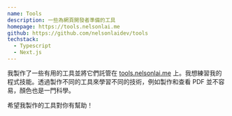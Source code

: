 ```yaml
---
name: Tools
description: 一些為網頁開發者準備的工具
homepage: https://tools.nelsonlai.me
github: https://github.com/nelsonlaidev/tools
techstack:
  - Typescript
  - Next.js
---
```


我製作了一些有用的工具並將它們託管在 [tools.nelsonlai.me](https://tools.nelsonlai.me) 上。我想練習我的程式技能。透過製作不同的工具來學習不同的技術，例如製作和查看 PDF 並不容易，顏色也是一門科學。

希望我製作的工具對你有幫助！
